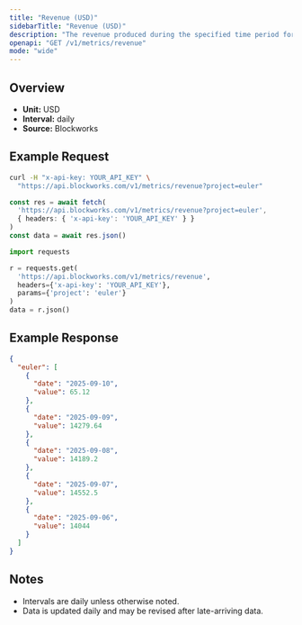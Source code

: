 ```yaml
---
title: "Revenue (USD)"
sidebarTitle: "Revenue (USD)"
description: "The revenue produced during the specified time period for given project."
openapi: "GET /v1/metrics/revenue"
mode: "wide"
---
```


## Overview

- **Unit:** USD
- **Interval:** daily
- **Source:** Blockworks

## Example Request

<CodeGroup>

```bash cURL
curl -H "x-api-key: YOUR_API_KEY" \
  "https://api.blockworks.com/v1/metrics/revenue?project=euler"
```

```typescript TypeScript
const res = await fetch(
  'https://api.blockworks.com/v1/metrics/revenue?project=euler',
  { headers: { 'x-api-key': 'YOUR_API_KEY' } }
)
const data = await res.json()
```

```python Python
import requests

r = requests.get(
  'https://api.blockworks.com/v1/metrics/revenue',
  headers={'x-api-key': 'YOUR_API_KEY'},
  params={'project': 'euler'}
)
data = r.json()
```

</CodeGroup>

## Example Response

```json
{
  "euler": [
    {
      "date": "2025-09-10",
      "value": 65.12
    },
    {
      "date": "2025-09-09",
      "value": 14279.64
    },
    {
      "date": "2025-09-08",
      "value": 14189.2
    },
    {
      "date": "2025-09-07",
      "value": 14552.5
    },
    {
      "date": "2025-09-06",
      "value": 14044
    }
  ]
}
```

## Notes
- Intervals are daily unless otherwise noted.
- Data is updated daily and may be revised after late-arriving data.